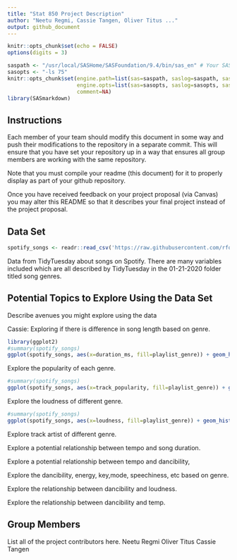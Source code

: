 ```yaml
---
title: "Stat 850 Project Description"
author: "Neetu Regmi, Cassie Tangen, Oliver Titus ..."
output: github_document
---
```


```r
knitr::opts_chunk$set(echo = FALSE)
options(digits = 3)
```

```r

saspath <- "/usr/local/SASHome/SASFoundation/9.4/bin/sas_en" # Your SAS path goes here
sasopts <- "-ls 75"
knitr::opts_chunk$set(engine.path=list(sas=saspath, saslog=saspath, sashtml=saspath),
                      engine.opts=list(sas=sasopts, saslog=sasopts, sashtml=sasopts), 
                      comment=NA)
library(SASmarkdown)
```

## Instructions

Each member of your team should modify this document in some way and push their modifications to the repository in a separate commit. This will ensure that you have set your repository up in a way that ensures all group members are working with the same repository. 

Note that you must compile your readme (this document) for it to properly display as part of your github repository. 

Once you have received feedback on your project proposal (via Canvas) you may alter this README so that it describes your final project instead of the project proposal. 

## Data Set
```r
spotify_songs <- readr::read_csv('https://raw.githubusercontent.com/rfordatascience/tidytuesday/master/data/2020/2020-01-21/spotify_songs.csv')
```


Data from TidyTuesday about songs on Spotify.
There are many variables included which are all described by TidyTuesday in the 01-21-2020 folder titled song genres.


## Potential Topics to Explore Using the Data Set
Describe avenues you might explore using the data

Cassie:
Exploring if there is difference in song length based on genre.
```r
library(ggplot2)
#summary(spotify_songs)
ggplot(spotify_songs, aes(x=duration_ms, fill=playlist_genre)) + geom_histogram(bins=30)
```


Explore the popularity of each genre.
```r
#summary(spotify_songs)
ggplot(spotify_songs, aes(x=track_popularity, fill=playlist_genre)) + geom_histogram(bins=30)
```

Explore the loudness of different genre.
```r
#summary(spotify_songs)
ggplot(spotify_songs, aes(x=loudness, fill=playlist_genre)) + geom_histogram(bins=30)
```


Explore track artist of different genre.

Explore a potential relationship between tempo and song duration.

Explore a potential relationship between tempo and dancibility,



Explore the dancibility, energy, key,mode, speechiness, etc based on genre.

Explore the relationship between dancibility and loudness.

Explore the relationship between dancibility and temp.


## Group Members
List all of the project contributors here.
Neetu Regmi 
Oliver Titus 
Cassie Tangen
